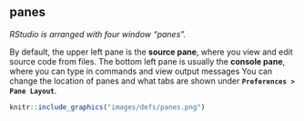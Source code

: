 ## panes

<dfn>RStudio is arranged with four window "panes".</dfn> 

By default, the upper left pane is the **source pane**, where you view and edit source code from files. The bottom left pane is usually the **console pane**, where you can type in commands and view output messages You can change the location of panes and what tabs are shown under **`Preferences > Pane Layout`**.

```r
knitr::include_graphics("images/defs/panes.png")
```